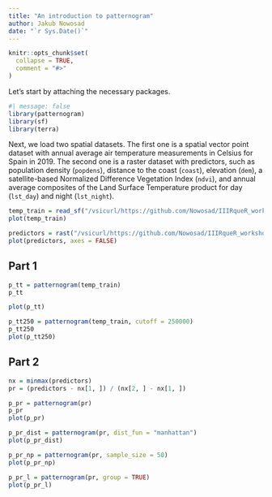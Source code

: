 ```yaml
---
title: "An introduction to patternogram"
author: Jakub Nowosad
date: "`r Sys.Date()`"
---
```


```r
knitr::opts_chunk$set(
  collapse = TRUE,
  comment = "#>"
)
```

Let's start by attaching the necessary packages.

```r
#| message: false
library(patternogram)
library(sf)
library(terra)
```

Next, we load two spatial datasets.
The first one is a spatial vector point dataset with annual average air temperature measurements in Celsius for Spain in 2019.
The second one is a raster dataset with predictors, such as population density (`popdens`), distance to the coast (`coast`), elevation (`dem`), a satellite-based Normalized Difference Vegetation Index (`ndvi`), and annual average composites of the Land Surface Temperature product for day (`lst_day`) and night (`lst_night`).

```r
temp_train = read_sf("/vsicurl/https://github.com/Nowosad/IIIRqueR_workshop_materials/raw/refs/heads/main/data/temp_train.gpkg")
plot(temp_train)

predictors = rast("/vsicurl/https://github.com/Nowosad/IIIRqueR_workshop_materials/raw/refs/heads/main/data/predictors.tif")
plot(predictors, axes = FALSE)
```

## Part 1

```r
p_tt = patternogram(temp_train)
p_tt
```

```r
plot(p_tt)
```

```r
p_tt250 = patternogram(temp_train, cutoff = 250000)
p_tt250
plot(p_tt250)
```

## Part 2

```r
nx = minmax(predictors)    
pr = (predictors - nx[1, ]) / (nx[2, ] - nx[1, ])
```

```r
p_pr = patternogram(pr)
p_pr
plot(p_pr)
```

```r
p_pr_dist = patternogram(pr, dist_fun = "manhattan")
plot(p_pr_dist)
```

```r
p_pr_np = patternogram(pr, sample_size = 50)
plot(p_pr_np)
```

```r
p_pr_l = patternogram(pr, group = TRUE)
plot(p_pr_l)
```

